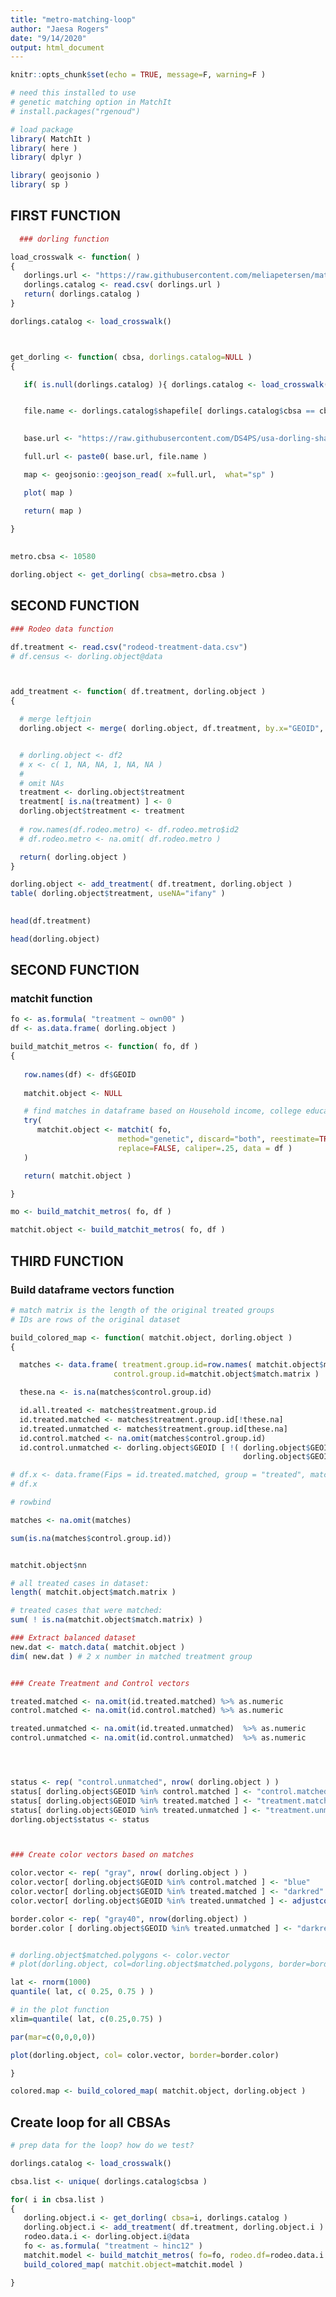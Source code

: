 ```yaml
---
title: "metro-matching-loop"
author: "Jaesa Rogers"
date: "9/14/2020"
output: html_document
---
```


```r
knitr::opts_chunk$set(echo = TRUE, message=F, warning=F )
```


```r
# need this installed to use
# genetic matching option in MatchIt
# install.packages("rgenoud")

# load package 
library( MatchIt )
library( here )
library( dplyr )

library( geojsonio )
library( sp )
```


## FIRST FUNCTION

```r

  ### dorling function

load_crosswalk <- function( )
{
   dorlings.url <- "https://raw.githubusercontent.com/meliapetersen/matching-project/master/data/cbsa-names-and-shapefiles.csv"
   dorlings.catalog <- read.csv( dorlings.url )
   return( dorlings.catalog )
}

dorlings.catalog <- load_crosswalk()



get_dorling <- function( cbsa, dorlings.catalog=NULL )
{

   if( is.null(dorlings.catalog) ){ dorlings.catalog <- load_crosswalk() }


   file.name <- dorlings.catalog$shapefile[ dorlings.catalog$cbsa == cbsa ]
 

   base.url <- "https://raw.githubusercontent.com/DS4PS/usa-dorling-shapefiles/master/maps/metros-dorling/"

   full.url <- paste0( base.url, file.name )

   map <- geojsonio::geojson_read( x=full.url,  what="sp" )

   plot( map )

   return( map )
   
}

  
metro.cbsa <- 10580

dorling.object <- get_dorling( cbsa=metro.cbsa )


```

## SECOND FUNCTION

```r

### Rodeo data function 

df.treatment <- read.csv("rodeod-treatment-data.csv")
# df.census <- dorling.object@data



add_treatment <- function( df.treatment, dorling.object )
{

  # merge leftjoin
  dorling.object <- merge( dorling.object, df.treatment, by.x="GEOID", by.y="id2", all.x=TRUE )


  # dorling.object <- df2
  # x <- c( 1, NA, NA, 1, NA, NA )
  # 
  # omit NAs
  treatment <- dorling.object$treatment 
  treatment[ is.na(treatment) ] <- 0
  dorling.object$treatment <- treatment
 
  # row.names(df.rodeo.metro) <- df.rodeo.metro$id2    
  # df.rodeo.metro <- na.omit( df.rodeo.metro )

  return( dorling.object )
}

dorling.object <- add_treatment( df.treatment, dorling.object ) 
table( dorling.object$treatment, useNA="ifany" )
  
```


```r
head(df.treatment)
```


```r
head(dorling.object)

```
## SECOND FUNCTION

### matchit function 
```r

fo <- as.formula( "treatment ~ own00" )
df <- as.data.frame( dorling.object )

build_matchit_metros <- function( fo, df )
{
   
   row.names(df) <- df$GEOID
   
   matchit.object <- NULL

   # find matches in dataframe based on Household income, college education, and whiteness 
   try(   
      matchit.object <- matchit( fo, 
                        method="genetic", discard="both", reestimate=TRUE,
                        replace=FALSE, caliper=.25, data = df )
   )

   return( matchit.object )

}

mo <- build_matchit_metros( fo, df )

```

```r
matchit.object <- build_matchit_metros( fo, df ) 
```


## THIRD FUNCTION

### Build dataframe vectors function

```r
# match matrix is the length of the original treated groups
# IDs are rows of the original dataset

build_colored_map <- function( matchit.object, dorling.object )
{

  matches <- data.frame( treatment.group.id=row.names( matchit.object$match.matrix), 
                       control.group.id=matchit.object$match.matrix )

  these.na <- is.na(matches$control.group.id)

  id.all.treated <- matches$treatment.group.id 
  id.treated.matched <- matches$treatment.group.id[!these.na]
  id.treated.unmatched <- matches$treatment.group.id[these.na]
  id.control.matched <- na.omit(matches$control.group.id)
  id.control.unmatched <- dorling.object$GEOID [ !( dorling.object$GEOID %in% id.all.treated | 
                                                    dorling.object$GEOID %in% id.control.matched ) ]

# df.x <- data.frame(Fips = id.treated.matched, group = "treated", matched = TRUE)
# df.x

# rowbind

matches <- na.omit(matches)

sum(is.na(matches$control.group.id))


matchit.object$nn

# all treated cases in dataset:
length( matchit.object$match.matrix )

# treated cases that were matched: 
sum( ! is.na(matchit.object$match.matrix) )

### Extract balanced dataset 
new.dat <- match.data( matchit.object )
dim( new.dat ) # 2 x number in matched treatment group


### Create Treatment and Control vectors

treated.matched <- na.omit(id.treated.matched) %>% as.numeric
control.matched <- na.omit(id.control.matched) %>% as.numeric

treated.unmatched <- na.omit(id.treated.unmatched)  %>% as.numeric
control.unmatched <- na.omit(id.control.unmatched)  %>% as.numeric




status <- rep( "control.unmatched", nrow( dorling.object ) )
status[ dorling.object$GEOID %in% control.matched ] <- "control.matched"
status[ dorling.object$GEOID %in% treated.matched ] <- "treatment.matched"
status[ dorling.object$GEOID %in% treated.unmatched ] <- "treatment.unmatched"
dorling.object$status <- status



### Create color vectors based on matches

color.vector <- rep( "gray", nrow( dorling.object ) )
color.vector[ dorling.object$GEOID %in% control.matched ] <- "blue"
color.vector[ dorling.object$GEOID %in% treated.matched ] <- "darkred"
color.vector[ dorling.object$GEOID %in% treated.unmatched ] <- adjustcolor( "darkred", alpha.f = 0.4 )

border.color <- rep( "gray40", nrow(dorling.object) )
border.color [ dorling.object$GEOID %in% treated.unmatched ] <- "darkred"


# dorling.object$matched.polygons <- color.vector
# plot(dorling.object, col=dorling.object$matched.polygons, border=border.color)

lat <- rnorm(1000)
quantile( lat, c( 0.25, 0.75 ) )

# in the plot function
xlim=quantile( lat, c(0.25,0.75) )

par(mar=c(0,0,0,0))

plot(dorling.object, col= color.vector, border=border.color)

}

```

```r
colored.map <- build_colored_map( matchit.object, dorling.object )
```

## Create loop for all CBSAs 

```r

# prep data for the loop? how do we test? 

dorlings.catalog <- load_crosswalk()

cbsa.list <- unique( dorlings.catalog$cbsa )

for( i in cbsa.list )
{
   dorling.object.i <- get_dorling( cbsa=i, dorlings.catalog )
   dorling.object.i <- add_treatment( df.treatment, dorling.object.i )
   rodeo.data.i <- dorling.object.i@data
   fo <- as.formula( "treatment ~ hinc12" )
   matchit.model <- build_matchit_metros( fo=fo, rodeo.df=rodeo.data.i )
   build_colored_map( matchit.object=matchit.model )

}


```




